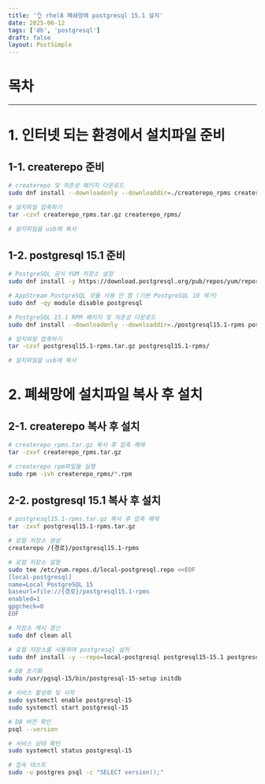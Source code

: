 ```yaml
---
title: '👌 rhel8 폐쇄망에 postgresql 15.1 설치'
date: 2025-06-12
tags: ['db', 'postgresql']
draft: false
layout: PostSimple
---
```


# 목차

<TOCInline toc={props.toc} exclude="목차"/>

---

# 1. 인터넷 되는 환경에서 설치파일 준비

## 1-1. createrepo 준비

```bash
# createrepo 및 의존성 패키지 다운로드
sudo dnf install --downloadonly --downloaddir=./createrepo_rpms createrepo

# 설치파일 압축하기
tar -czvf createrepo_rpms.tar.gz createrepo_rpms/

# 설치파일을 usb에 복사
```

## 1-2. postgresql 15.1 준비

```bash
# PostgreSQL 공식 YUM 저장소 설정
sudo dnf install -y https://download.postgresql.org/pub/repos/yum/reporpms/EL-8-x86_64/pgdg-redhat-repo-latest.noarch.rpm

# AppStream PostgreSQL 모듈 사용 안 함 (기본 PostgreSQL 10 제거)
sudo dnf -qy module disable postgresql

# PostgreSQL 15.1 RPM 패키지 및 의존성 다운로드
sudo dnf install --downloadonly --downloaddir=./postgresql15.1-rpms postgresql15-15.1 postgresql15-server-15.1 postgresql15-libs-15.1 postgresql15-contrib-15.1

# 설치파일 압축하기
tar -czvf postgresql15.1-rpms.tar.gz postgresql15.1-rpms/

# 설치파일을 usb에 복사
```

# 2. 폐쇄망에 설치파일 복사 후 설치

## 2-1. createrepo 복사 후 설치

```bash
# createrepo_rpms.tar.gz 복사 후 압축 해제
tar -zxvf createrepo_rpms.tar.gz

# createrepo rpm파일들 실행
sudo rpm -ivh createrepo_rpms/*.rpm
```

## 2-2. postgresql 15.1 복사 후 설치

```bash
# postgresql15.1-rpms.tar.gz 복사 후 압축 해제
tar -zxvf postgresql15.1-rpms.tar.gz

# 로컬 저장소 생성
createrepo /{경로}/postgresql15.1-rpms

# 로컬 저장소 설정
sudo tee /etc/yum.repos.d/local-postgresql.repo <<EOF
[local-postgresql]
name=Local PostgreSQL 15
baseurl=file://{경로}/postgresql15.1-rpms
enabled=1
gpgcheck=0
EOF

# 저장소 캐시 갱신
sudo dnf clean all

# 로컬 저장소를 사용하여 postgresql 설치
sudo dnf install -y --repo=local-postgresql postgresql15-15.1 postgresql15-server-15.1 postgresql15-libs-15.1 postgresql15-contrib-15.1

# DB 초기화
sudo /usr/pgsql-15/bin/postgresql-15-setup initdb

# 서비스 활성화 및 시작
sudo systemctl enable postgresql-15
sudo systemctl start postgresql-15

# DB 버전 확인
psql --version

# 서비스 상태 확인
sudo systemctl status postgresql-15

# 접속 테스트
sudo -u postgres psql -c "SELECT version();"
```
